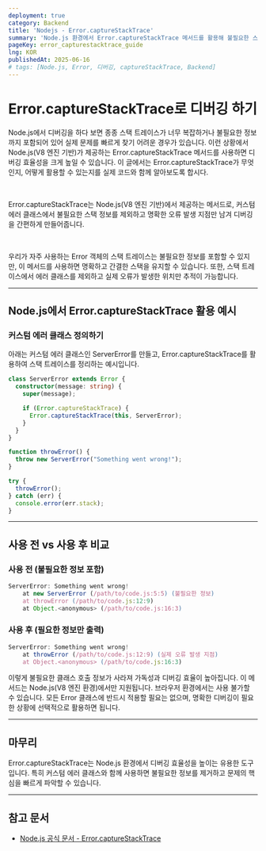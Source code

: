 ```yaml
---
deployment: true
category: Backend
title: 'Nodejs - Error.captureStackTrace'
summary: 'Node.js 환경에서 Error.captureStackTrace 메서드를 활용해 불필요한 스택 정보를 정리하고 디버깅을 간편하게 하는 방법을 알아봅니다.'
pageKey: error_capturestacktrace_guide
lng: KOR
publishedAt: 2025-06-16
# tags: [Node.js, Error, 디버깅, captureStackTrace, Backend]
---
```


# Error.captureStackTrace로 디버깅 하기

Node.js에서 디버깅을 하다 보면 종종 스택 트레이스가 너무 복잡하거나 불필요한 정보까지 포함되어 있어 실제 문제를 빠르게 찾기 어려운 경우가 있습니다. 이런 상황에서 Node.js(V8 엔진 기반)가 제공하는 <codeline>Error.captureStackTrace</codeline> 메서드를 사용하면 디버깅 효율성을 크게 높일 수 있습니다. 이 글에서는 <codeline>Error.captureStackTrace</codeline>가 무엇인지, 어떻게 활용할 수 있는지를 실제 코드와 함께 알아보도록 합시다.

<br />

<codeline>Error.captureStackTrace</codeline>는 Node.js(V8 엔진 기반)에서 제공하는 메서드로, 커스텀 에러 클래스에서 불필요한 스택 정보를 제외하고 명확한 오류 발생 지점만 남겨 디버깅을 간편하게 만들어줍니다.

<br />

우리가 자주 사용하는 Error 객체의 스택 트레이스는 불필요한 정보를 포함할 수 있지만, 이 메서드를 사용하면 명확하고 간결한 스택을 유지할 수 있습니다. 또한, 스택 트레이스에서 에러 클래스를 제외하고 실제 오류가 발생한 위치만 추적이 가능합니다.

---

## Node.js에서 Error.captureStackTrace 활용 예시

### 커스텀 에러 클래스 정의하기

아래는 커스텀 에러 클래스인 <codeline>ServerError</codeline>를 만들고, <codeline>Error.captureStackTrace</codeline>를 활용하여 스택 트레이스를 정리하는 예시입니다.

```typescript title="captureStackTrace" showLineNumbers
class ServerError extends Error {
  constructor(message: string) {
    super(message);

    if (Error.captureStackTrace) {
      Error.captureStackTrace(this, ServerError);
    }
  }
}

function throwError() {
  throw new ServerError("Something went wrong!");
}

try {
  throwError();
} catch (err) {
  console.error(err.stack);
}
```

---

## 사용 전 vs 사용 후 비교

### 사용 전 (불필요한 정보 포함)

```typescript title="captureStackTrace" showLineNumbers
ServerError: Something went wrong!
    at new ServerError (/path/to/code.js:5:5) (불필요한 정보)
    at throwError (/path/to/code.js:12:9)
    at Object.<anonymous> (/path/to/code.js:16:3)
```

### 사용 후 (필요한 정보만 출력)

```typescript title="captureStackTrace" showLineNumbers
ServerError: Something went wrong!
    at throwError (/path/to/code.js:12:9) (실제 오류 발생 지점)
    at Object.<anonymous> (/path/to/code.js:16:3)
```

이렇게 불필요한 클래스 호출 정보가 사라져 가독성과 디버깅 효율이 높아집니다. 이 메서드는 Node.js(V8 엔진 환경)에서만 지원됩니다. 브라우저 환경에서는 사용 불가할 수 있습니다. 모든 Error 클래스에 반드시 적용할 필요는 없으며, 명확한 디버깅이 필요한 상황에 선택적으로 활용하면 됩니다.

---

## 마무리

 <codeline>Error.captureStackTrace</codeline>는 Node.js 환경에서 디버깅 효율성을 높이는 유용한 도구입니다. 특히 커스텀 에러 클래스와 함께 사용하면 불필요한 정보를 제거하고 문제의 핵심을 빠르게 파악할 수 있습니다. 

---

## 참고 문서

- [Node.js 공식 문서 - Error.captureStackTrace](https://nodejs.org/api/errors.html#errors_error_capturestacktrace_targetobject_constructoropt)


